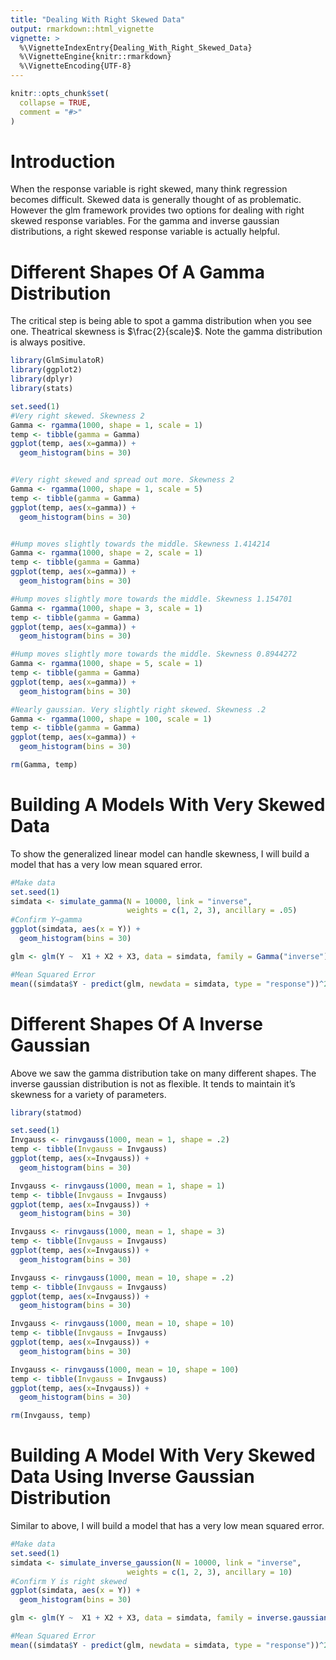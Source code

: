```yaml
---
title: "Dealing With Right Skewed Data"
output: rmarkdown::html_vignette
vignette: >
  %\VignetteIndexEntry{Dealing_With_Right_Skewed_Data}
  %\VignetteEngine{knitr::rmarkdown}
  %\VignetteEncoding{UTF-8}
---
```


```r
knitr::opts_chunk$set(
  collapse = TRUE,
  comment = "#>"
)
```


# Introduction
When the response variable is right skewed, many think regression becomes difficult. Skewed data is generally thought of as problematic. However the glm framework provides two options for dealing with right skewed response variables. For the gamma and inverse gaussian distributions, a right skewed response variable is actually helpful.

# Different Shapes Of A Gamma Distribution

The critical step is being able to spot a gamma distribution when you see one. Theatrical skewness is $\frac{2}{scale}$. Note the gamma distribution is always positive.

```r
library(GlmSimulatoR)
library(ggplot2)
library(dplyr)
library(stats)

set.seed(1)
#Very right skewed. Skewness 2
Gamma <- rgamma(1000, shape = 1, scale = 1)
temp <- tibble(gamma = Gamma)
ggplot(temp, aes(x=gamma)) + 
  geom_histogram(bins = 30)


#Very right skewed and spread out more. Skewness 2
Gamma <- rgamma(1000, shape = 1, scale = 5)
temp <- tibble(gamma = Gamma)
ggplot(temp, aes(x=gamma)) + 
  geom_histogram(bins = 30)


#Hump moves slightly towards the middle. Skewness 1.414214
Gamma <- rgamma(1000, shape = 2, scale = 1)
temp <- tibble(gamma = Gamma)
ggplot(temp, aes(x=gamma)) + 
  geom_histogram(bins = 30)

#Hump moves slightly more towards the middle. Skewness 1.154701
Gamma <- rgamma(1000, shape = 3, scale = 1)
temp <- tibble(gamma = Gamma)
ggplot(temp, aes(x=gamma)) + 
  geom_histogram(bins = 30)

#Hump moves slightly more towards the middle. Skewness 0.8944272
Gamma <- rgamma(1000, shape = 5, scale = 1)
temp <- tibble(gamma = Gamma)
ggplot(temp, aes(x=gamma)) + 
  geom_histogram(bins = 30)

#Nearly gaussian. Very slightly right skewed. Skewness .2
Gamma <- rgamma(1000, shape = 100, scale = 1)
temp <- tibble(gamma = Gamma)
ggplot(temp, aes(x=gamma)) + 
  geom_histogram(bins = 30)

```

```r
rm(Gamma, temp)
```


# Building A Models With Very Skewed Data
To show the generalized linear model can handle skewness, I will build a model that has a very low mean squared error.

```r
#Make data
set.seed(1)
simdata <- simulate_gamma(N = 10000, link = "inverse", 
                          weights = c(1, 2, 3), ancillary = .05)
#Confirm Y~gamma
ggplot(simdata, aes(x = Y)) + 
  geom_histogram(bins = 30)

glm <- glm(Y ~  X1 + X2 + X3, data = simdata, family = Gamma("inverse"))

#Mean Squared Error
mean((simdata$Y - predict(glm, newdata = simdata, type = "response"))^2)
```

# Different Shapes Of A Inverse Gaussian

Above we saw the gamma distribution take on many different shapes. The inverse gaussian distribution is not as flexible. It tends to maintain it's skewness for a variety of parameters.

```r
library(statmod)

set.seed(1)
Invgauss <- rinvgauss(1000, mean = 1, shape = .2)
temp <- tibble(Invgauss = Invgauss)
ggplot(temp, aes(x=Invgauss)) + 
  geom_histogram(bins = 30)

Invgauss <- rinvgauss(1000, mean = 1, shape = 1)
temp <- tibble(Invgauss = Invgauss)
ggplot(temp, aes(x=Invgauss)) + 
  geom_histogram(bins = 30)

Invgauss <- rinvgauss(1000, mean = 1, shape = 3)
temp <- tibble(Invgauss = Invgauss)
ggplot(temp, aes(x=Invgauss)) + 
  geom_histogram(bins = 30)

Invgauss <- rinvgauss(1000, mean = 10, shape = .2)
temp <- tibble(Invgauss = Invgauss)
ggplot(temp, aes(x=Invgauss)) + 
  geom_histogram(bins = 30)

Invgauss <- rinvgauss(1000, mean = 10, shape = 10)
temp <- tibble(Invgauss = Invgauss)
ggplot(temp, aes(x=Invgauss)) + 
  geom_histogram(bins = 30)

Invgauss <- rinvgauss(1000, mean = 10, shape = 100)
temp <- tibble(Invgauss = Invgauss)
ggplot(temp, aes(x=Invgauss)) + 
  geom_histogram(bins = 30)

```

```r
rm(Invgauss, temp)
```

# Building A Model With Very Skewed Data Using Inverse Gaussian Distribution
Similar to above, I will build a model that has a very low mean squared error.

```r
#Make data
set.seed(1)
simdata <- simulate_inverse_gaussion(N = 10000, link = "inverse", 
                          weights = c(1, 2, 3), ancillary = 10)
#Confirm Y is right skewed
ggplot(simdata, aes(x = Y)) + 
  geom_histogram(bins = 30)

glm <- glm(Y ~  X1 + X2 + X3, data = simdata, family = inverse.gaussian(link = "inverse"))

#Mean Squared Error
mean((simdata$Y - predict(glm, newdata = simdata, type = "response"))^2)
```
